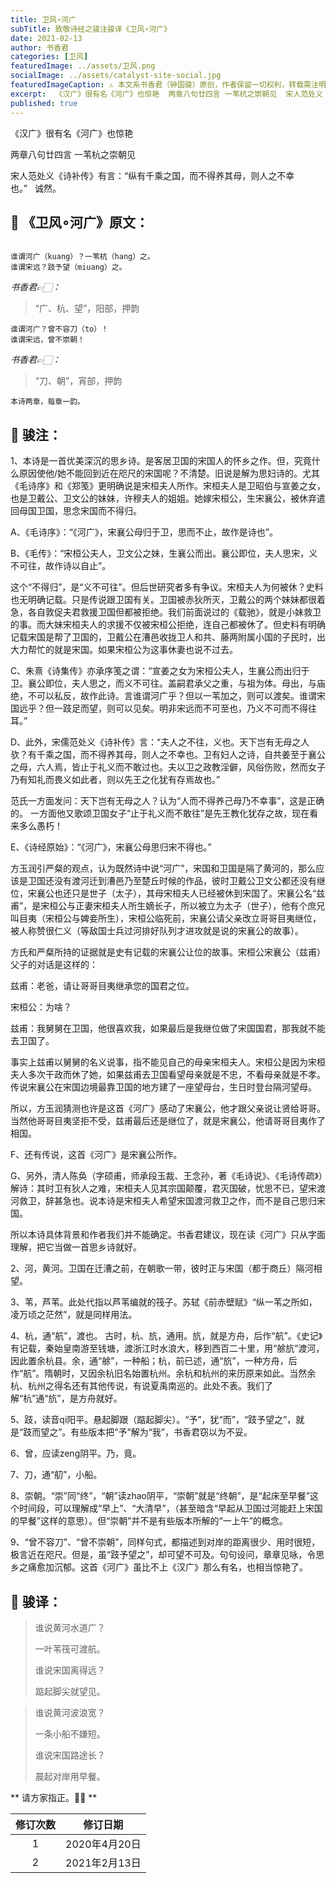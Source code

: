 ```yaml
---
title: 卫风∘河广
subTitle: 致敬诗经之骏注骏译《卫风∘河广》 
date: 2021-02-13 
author: 书香君
categories: [卫风]
featuredImage: ../assets/卫风.png
socialImage: ../assets/catalyst-site-social.jpg
featuredImageCaption: ⚠️️ 本文系书香君（钟国骏）原创，作者保留一切权利，转载需注明出处。
excerpt:  《汉广》很有名《河广》也惊艳  两章八句廿四言 一苇杭之崇朝见  宋人范处义《诗补传》有言：“纵有千乘之国，而不得养其母，则人之不幸也。”   诚然。   
published: true
---
```


《汉广》很有名《河广》也惊艳

两章八句廿四言
一苇杭之崇朝见

宋人范处义《诗补传》有言：“纵有千乘之国，而不得养其母，则人之不幸也。”   诚然。

## 🌼 《卫风∘河广》原文：
```

谁谓河广（kuang）？一苇杭（hang）之。
谁谓宋远？跂予望（miuang）之。

```
*书香君👉🏻：* 

> “广、杭、望”，阳部，押韵

```
谁谓河广？曾不容刀（to）！
谁谓宋远，曾不崇朝！

```
*书香君👉🏻：* 

> “刀、朝”，宵部，押韵

```
本诗两章，每章一韵。

```
## 🍁️ 骏注：

1、本诗是一首优美深沉的思乡诗。是客居卫国的宋国人的怀乡之作。但，究竟什么原因使他/她不能回到近在咫尺的宋国呢？不清楚。旧说是解为思妇诗的。尤其《毛诗序》和《郑笺》更明确说是宋桓夫人所作。宋桓夫人是卫昭伯与宣姜之女，也是卫戴公、卫文公的妹妹，许穆夫人的姐姐。她嫁宋桓公，生宋襄公，被休弃遣回母国卫国，思念宋国而不得归。

A、《毛诗序》：“《河广》，宋襄公母归于卫，思而不止，故作是诗也”。

B、《毛传》：“宋桓公夫人，卫文公之妹，生襄公而出。襄公即位，夫人思宋，义不可往，故作诗以自止”。

这个“不得归”，是“义不可往”。但后世研究者多有争议。宋桓夫人为何被休？史料也无明确记载。只是传说跟卫国有关。卫国被赤狄所灭，卫戴公的两个妹妹都很着急，各自敦促夫君救援卫国但都被拒绝。我们前面说过的《载驰》，就是小妹救卫的事。而大妹宋桓夫人的求援不仅被宋桓公拒绝，连自己都被休了。但史料有明确记载宋国是帮了卫国的，卫戴公在漕邑收拢卫人和共、藤两附属小国的子民时，出大力帮忙的就是宋国。如果宋桓公为这事休妻也说不过去。

C、朱熹《诗集传》亦承序笺之谓：“宣姜之女为宋桓公夫人，生襄公而出归于卫。襄公即位，夫人思之，而义不可往。盖嗣君承父之重，与祖为体。母出，与庙绝，不可以私反，故作此诗。言谁谓河广乎？但以一苇加之，则可以渡矣。谁谓宋国远乎？但一跂足而望，则可以见矣。明非宋远而不可至也，乃义不可而不得往耳。”

D、此外，宋儒范处义《诗补传》言：“夫人之不往，义也。天下岂有无母之人欤？有千乘之国，而不得养其母，则人之不幸也。卫有妇人之诗，自共姜至于襄公之母，六人焉，皆止于礼义而不敢过也。夫以卫之政教淫僻，风俗伤败，然而女子乃有知礼而畏义如此者，则以先王之化犹有存焉故也。”

范氏一方面发问：天下岂有无母之人？认为“人而不得养己母乃不幸事”，这是正确的。
一方面他又歌颂卫国女子“止于礼义而不敢往”是先王教化犹存之故，现在看来多么愚朽！

E、《诗经原始》：“《河广》，宋襄公母思归宋不得也。”

方玉润引严粲的观点，认为既然诗中说“河广”，宋国和卫国是隔了黄河的，那么应该是卫国还没有渡河迁到漕邑乃至楚丘时候的作品，彼时卫戴公卫文公都还没有继位，宋襄公也还只是世子（太子），其母宋桓夫人已经被休到宋国了。宋襄公名“兹甫”，是宋桓公与正妻宋桓夫人所生嫡长子，所以被立为太子（世子），他有个庶兄叫目夷（宋桓公与婢妾所生），宋桓公临死前，宋襄公请父亲改立哥哥目夷继位，被人称赞很仁义（等敌国士兵过河排好队列才进攻就是说的宋襄公的故事）。

方氏和严粲所持的证据就是史有记载的宋襄公让位的故事。宋桓公宋襄公（兹甫）父子的对话是这样的：

兹甫：老爸，请让哥哥目夷继承您的国君之位。

宋桓公：为啥？

兹甫：我舅舅在卫国，他很喜欢我，如果最后是我继位做了宋国国君，那我就不能去卫国了。

事实上兹甫以舅舅的名义说事，指不能见自己的母亲宋桓夫人。宋桓公是因为宋桓夫人多次干政而休了她，如果兹甫去卫国看望母亲就是不忠，不看母亲就是不孝。传说宋襄公在宋国边境最靠卫国的地方建了一座望母台，生日时登台隔河望母。

所以，方玉润猜测也许是这首《河广》感动了宋襄公，他才跟父亲说让贤给哥哥。当然他哥哥目夷坚拒不受，兹甫最后还是继位了，就是宋襄公，他请哥哥目夷作了相国。

F、还有传说，这首《河广》是宋襄公所作。

G、另外，清人陈奂（字硕甫，师承段玉裁、王念孙，著《毛诗说》、《毛诗传疏》）解诗：其时卫有狄人之难，宋桓夫人见其宗国颠覆，君灭国破，忧思不已，望宋渡河救卫，辞甚急也。说本诗是宋桓夫人希望宋国渡河救卫之作，而不是自己思归宋国。

所以本诗具体背景和作者我们并不能确定。书香君建议，现在读《河广》只从字面理解，把它当做一首思乡诗就好。

2、河，黄河。卫国在迁漕之前，在朝歌一带，彼时正与宋国（都于商丘）隔河相望。

3、苇，芦苇。此处代指以芦苇编就的筏子。苏轼《前赤壁赋》“纵一苇之所如，凌万顷之茫然”，就是同样用法。

4、杭，通“航”，渡也。
古时，杭、斻，通用。斻，就是方舟，后作“航”。《史记》有记载，秦始皇南游至钱塘，渡浙江时水浪大，移到西百二十里，用“艅斻”渡河，因此置余杭县。余，通“艅”，一种船；杭，前已述，通“斻”，一种方舟，后作“航”。隋朝时，又因余杭旧名始置杭州。余杭和杭州的来历原来如此。当然余杭、杭州之得名还有其他传说，有说夏禹南巡的。此处不表。我们了解“杭”通“斻”，是方舟就好。

5、跂，读音qi阳平。悬起脚跟（踮起脚尖）。“予”，犹“而”，“跂予望之”，就是“跂而望之”。有些版本把“予”解为“我”，书香君窃以为不妥。

6、曾，应读zeng阴平。乃，竟。

7、刀，通“舠”，小船。

8、崇朝。“崇”同“终”，“朝”读zhao阴平，“崇朝”就是“终朝”，是“起床至早餐”这个时间段，可以理解成“早上”、“大清早”，（甚至暗含“早起从卫国过河能赶上宋国的早餐”这样的意思）。但“崇朝”并不是有些版本所解的“一上午”的概念。

9、“曾不容刀”、“曾不崇朝”，同样句式，都描述到对岸的距离很少、用时很短，极言近在咫尺。但是，虽“跂予望之”，却可望不可及。句句设问，章章见咏，令思乡之痛愈加沉郁。这首《河广》虽比不上《汉广》那么有名，也相当惊艳了。

## 🍁️ 骏译：

> 谁说黄河水道广？
> 
> 一叶苇筏可渡航。
> 
> 谁说宋国离得远？
> 
> 踮起脚尖就望见。

> 谁说黄河波浪宽？
> 
> 一条小船不嫌短。
> 
> 谁说宋国路途长？
> 
> 晨起对岸用早餐。

** 请方家指正。🙏🏻 **

| 修订次数      | 修订日期 | 
|   :----: |    :----:   | 
| 1    | 2020年4月20日       | 
| 2    | 2021年2月13日       | 
